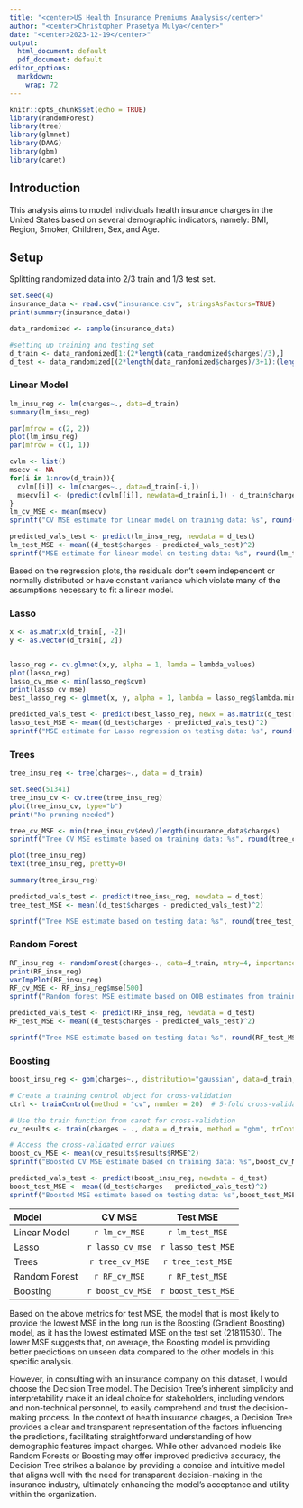 ```yaml
---
title: "<center>US Health Insurance Premiums Analysis</center>"
author: "<center>Christopher Prasetya Mulya</center>"
date: "<center>2023-12-19</center>"
output:
  html_document: default
  pdf_document: default
editor_options: 
  markdown: 
    wrap: 72
---
```


```r
knitr::opts_chunk$set(echo = TRUE)
library(randomForest)
library(tree)
library(glmnet)
library(DAAG)
library(gbm)
library(caret)
```

## Introduction

This analysis aims to model individuals health insurance charges in the
United States based on several demographic indicators, namely: BMI,
Region, Smoker, Children, Sex, and Age.

## Setup

Splitting randomized data into 2/3 train and 1/3 test set.

```r

set.seed(4)
insurance_data <- read.csv("insurance.csv", stringsAsFactors=TRUE)
print(summary(insurance_data))

data_randomized <- sample(insurance_data)

#setting up training and testing set
d_train <- data_randomized[1:(2*length(data_randomized$charges)/3),]
d_test <- data_randomized[(2*length(data_randomized$charges)/3+1):(length(data_randomized$charges)),]

```

### Linear Model

```r

lm_insu_reg <- lm(charges~., data=d_train)
summary(lm_insu_reg)

par(mfrow = c(2, 2))
plot(lm_insu_reg)
par(mfrow = c(1, 1))

cvlm <- list()
msecv <- NA
for(i in 1:nrow(d_train)){
  cvlm[[i]] <- lm(charges~., data=d_train[-i,])
  msecv[i] <- (predict(cvlm[[i]], newdata=d_train[i,]) - d_train$charges[[i]])^2
}
lm_cv_MSE <- mean(msecv)
sprintf("CV MSE estimate for linear model on training data: %s", round(lm_cv_MSE, digits=3))

predicted_vals_test <- predict(lm_insu_reg, newdata = d_test)
lm_test_MSE <- mean((d_test$charges - predicted_vals_test)^2)
sprintf("MSE estimate for linear model on testing data: %s", round(lm_test_MSE, digits=3))
```

Based on the regression plots, the residuals don't seem independent or
normally distributed or have constant variance which violate many of the
assumptions necessary to fit a linear model.

### Lasso

```r

x <- as.matrix(d_train[, -2])
y <- as.vector(d_train[, 2])


lasso_reg <- cv.glmnet(x,y, alpha = 1, lamda = lambda_values)
plot(lasso_reg)
lasso_cv_mse <- min(lasso_reg$cvm)
print(lasso_cv_mse)
best_lasso_reg <- glmnet(x, y, alpha = 1, lambda = lasso_reg$lambda.min)

predicted_vals_test <- predict(best_lasso_reg, newx = as.matrix(d_test[,-2]))
lasso_test_MSE <- mean((d_test$charges - predicted_vals_test)^2)
sprintf("MSE estimate for Lasso regression on testing data: %s", round(lasso_test_MSE, digits=3))

```

### Trees

```r

tree_insu_reg <- tree(charges~., data = d_train)

set.seed(51341)
tree_insu_cv <- cv.tree(tree_insu_reg)
plot(tree_insu_cv, type="b") 
print("No pruning needed")

tree_cv_MSE <- min(tree_insu_cv$dev)/length(insurance_data$charges)
sprintf("Tree CV MSE estimate based on training data: %s", round(tree_cv_MSE,digits=3)) # Tree CV MSE Estimate

plot(tree_insu_reg)
text(tree_insu_reg, pretty=0)

summary(tree_insu_reg)

predicted_vals_test <- predict(tree_insu_reg, newdata = d_test)
tree_test_MSE <- mean((d_test$charges - predicted_vals_test)^2)

sprintf("Tree MSE estimate based on testing data: %s", round(tree_test_MSE,digits=3))
```

### Random Forest

```r
RF_insu_reg <- randomForest(charges~., data=d_train, mtry=4, importance=TRUE)
print(RF_insu_reg)
varImpPlot(RF_insu_reg)
RF_cv_MSE <- RF_insu_reg$mse[500]
sprintf("Random forest MSE estimate based on OOB estimates from training data: %s",RF_cv_MSE)

predicted_vals_test <- predict(RF_insu_reg, newdata = d_test)
RF_test_MSE <- mean((d_test$charges - predicted_vals_test)^2)

sprintf("Tree MSE estimate based on testing data: %s", round(RF_test_MSE,digits=3))
```

### Boosting

```r

boost_insu_reg <- gbm(charges~., distribution="gaussian", data=d_train, n.trees=5000, interaction.depth=4, shrinkage = 0.001)

# Create a training control object for cross-validation
ctrl <- trainControl(method = "cv", number = 20)  # 5-fold cross-validation

# Use the train function from caret for cross-validation
cv_results <- train(charges ~ ., data = d_train, method = "gbm", trControl = ctrl, verbose = FALSE)

# Access the cross-validated error values
boost_cv_MSE <- mean(cv_results$results$RMSE^2)
sprintf("Boosted CV MSE estimate based on training data: %s",boost_cv_MSE)

predicted_vals_test <- predict(boost_insu_reg, newdata = d_test)
boost_test_MSE <- mean((d_test$charges - predicted_vals_test)^2)
sprintf("Boosted MSE estimate based on testing data: %s",boost_test_MSE)

```

| Model         |      CV MSE      |      Test MSE      |
|:--------------|:----------------:|:------------------:|
| Linear Model  |  `r lm_cv_MSE`   |  `r lm_test_MSE`   |
| Lasso         | `r lasso_cv_mse` | `r lasso_test_MSE` |
| Trees         | `r tree_cv_MSE`  | `r tree_test_MSE`  |
| Random Forest |  `r RF_cv_MSE`   |  `r RF_test_MSE`   |
| Boosting      | `r boost_cv_MSE` | `r boost_test_MSE` |

Based on the above metrics for test MSE, the model that is most likely
to provide the lowest MSE in the long run is the Boosting (Gradient
Boosting) model, as it has the lowest estimated MSE on the test set
(21811530). The lower MSE suggests that, on average, the Boosting model
is providing better predictions on unseen data compared to the other
models in this specific analysis.

However, in consulting with an insurance company on this dataset, I
would choose the Decision Tree model. The Decision Tree's inherent
simplicity and interpretability make it an ideal choice for
stakeholders, including vendors and non-technical personnel, to easily
comprehend and trust the decision-making process. In the context of
health insurance charges, a Decision Tree provides a clear and
transparent representation of the factors influencing the predictions,
facilitating straightforward understanding of how demographic features
impact charges. While other advanced models like Random Forests or
Boosting may offer improved predictive accuracy, the Decision Tree
strikes a balance by providing a concise and intuitive model that aligns
well with the need for transparent decision-making in the insurance
industry, ultimately enhancing the model's acceptance and utility within
the organization.
